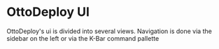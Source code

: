 
# OttoDeploy UI

OttoDeploy's ui is divided into several views. Navigation is done via the sidebar on the left or via the K-Bar command pallette

<Cards>
  <Card title="Deployments View" href="/ottodeploy-ui/deployments-view" />
  <Card title="Builds View" href="/ottodeploy-ui/builds-view" />
  <Card title="Servers View" href="/ottodeploy-ui/servers-view" />
  <Card title="Settings View" href="/ottodeploy-ui/settings" />
  <Card title="Miscellaneous" href="/ottodeploy-ui/miscellaneous" />
</Cards>
